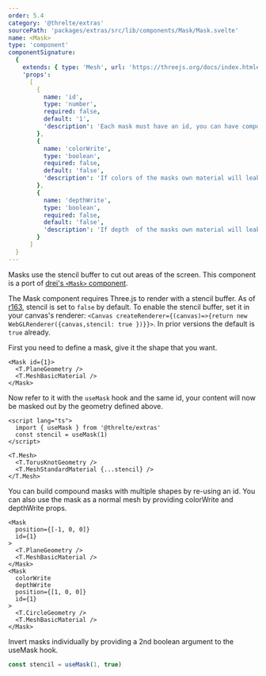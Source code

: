 ```yaml
---
order: 5.4
category: '@threlte/extras'
sourcePath: 'packages/extras/src/lib/components/Mask/Mask.svelte'
name: <Mask>
type: 'component'
componentSignature:
  {
    extends: { type: 'Mesh', url: 'https://threejs.org/docs/index.html#api/en/objects/Mesh' },
    'props':
      [
        {
          name: 'id',
          type: 'number',
          required: false,
          default: '1',
          'description': 'Each mask must have an id, you can have compound masks referring to the same id.'
        },
        {
          name: 'colorWrite',
          type: 'boolean',
          required: false,
          default: 'false',
          'description': 'If colors of the masks own material will leak through.'
        },
        {
          name: 'depthWrite',
          type: 'boolean',
          required: false,
          default: 'false',
          'description': 'If depth  of the masks own material will leak through.'
        }
      ]
  }
---
```


Masks use the stencil buffer to cut out areas of the screen. This component is a port of [drei's `<Mask>` component](https://github.com/pmndrs/drei#mask).

<Tip type="warning">The Mask component requires Three.js to render with a stencil buffer. As of [r163](https://github.com/mrdoob/three.js/releases/tag/r163), stencil is set to `false` by default. To enable the stencil buffer, set it in your canvas's renderer: `<Canvas createRenderer={(canvas)=>{return new WebGLRenderer({canvas,stencil: true })}}>`. In prior versions the default is `true` already.</Tip>

<Example path="extras/mask" />

First you need to define a mask, give it the shape that you want.

```svelte
<Mask id={1}>
  <T.PlaneGeometry />
  <T.MeshBasicMaterial />
</Mask>
```

Now refer to it with the `useMask` hook and the same id, your content will now be masked out by the geometry defined above.

```svelte
<script lang="ts">
  import { useMask } from '@threlte/extras'
  const stencil = useMask(1)
</script>

<T.Mesh>
  <T.TorusKnotGeometry />
  <T.MeshStandardMaterial {...stencil} />
</T.Mesh>
```

You can build compound masks with multiple shapes by re-using an id. You can also use the mask as a normal mesh by providing colorWrite and depthWrite props.

```svelte
<Mask
  position={[-1, 0, 0]}
  id={1}
>
  <T.PlaneGeometry />
  <T.MeshBasicMaterial />
</Mask>
<Mask
  colorWrite
  depthWrite
  position={[1, 0, 0]}
  id={1}
>
  <T.CircleGeometry />
  <T.MeshBasicMaterial />
</Mask>
```

Invert masks individually by providing a 2nd boolean argument to the useMask hook.

```ts
const stencil = useMask(1, true)
```
